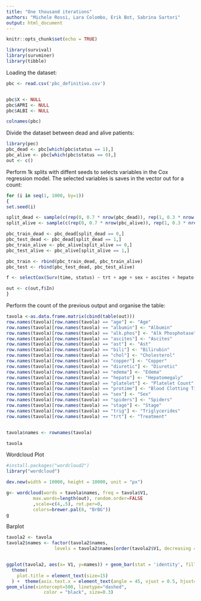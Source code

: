 ```yaml
---
title: "One thousand iterations"
authors: "Michele Rossi, Lara Colombo, Erik Bot, Sabrina Sartori"
output: html_document
---
```


```r
knitr::opts_chunk$set(echo = TRUE)
```

```r
library(survival)
library(survminer)
library(tibble)
```

Loading the dataset: 

```r
pbc <- read.csv('pbc_definitivo.csv')


pbc$X <- NULL
pbc$APRI <- NULL
pbc$ALBI <- NULL

colnames(pbc)
```

Divide the dataset between dead and alive patients:
```r
library(pec)
pbc_dead <- pbc[which(pbc$status == 1),]
pbc_alive <- pbc[which(pbc$status == 0),]
out <- c()
```

Perform 1k splits with diffent seeds to selects variables in the Cox regression model. The  selected variables is saves in the vector out for a count:
```r
for (i in seq(1, 1000, by=1))
{
set.seed(i)

split_dead <- sample(c(rep(0, 0.7 * nrow(pbc_dead)), rep(1, 0.3 * nrow(pbc_dead))))
split_alive <- sample(c(rep(0, 0.7 * nrow(pbc_alive)), rep(1, 0.3 * nrow(pbc_alive))))

pbc_train_dead <- pbc_dead[split_dead == 0,]
pbc_test_dead <- pbc_dead[split_dead == 1,]
pbc_train_alive <- pbc_alive[split_alive == 0,]
pbc_test_alive <- pbc_alive[split_alive == 1,]

pbc_train <- rbind(pbc_train_dead, pbc_train_alive)
pbc_test <- rbind(pbc_test_dead, pbc_test_alive)

f <- selectCox(Surv(time, status) ~ trt + age + sex + ascites + hepato + spiders + edema + bili + chol + albumin + copper + alk.phos + ast + trig + platelet + protime + stage + diuretic, data = pbc_train, rule = 'aic')

out <- c(out,f$In)
}
```

Perform the count of the previous output and organise the table:
```r
tavola <-as.data.frame.matrix(cbind(table(out)))
row.names(tavola)[row.names(tavola) == "age"] <- "Age"
row.names(tavola)[row.names(tavola) == "albumin"] <- "Albumin"
row.names(tavola)[row.names(tavola) == "alk.phos"] <- "Alk Phosphotase"
row.names(tavola)[row.names(tavola) == "ascites"] <- "Ascites"
row.names(tavola)[row.names(tavola) == "ast"] <- "Ast"
row.names(tavola)[row.names(tavola) == "bili"] <- "Bilirubin"
row.names(tavola)[row.names(tavola) == "chol"] <- "Cholesterol"
row.names(tavola)[row.names(tavola) == "copper"] <- "Copper"
row.names(tavola)[row.names(tavola) == "diuretic"] <- "Diuretic"
row.names(tavola)[row.names(tavola) == "edema"] <- "Edema"
row.names(tavola)[row.names(tavola) == "hepato"] <- "Hepatomegaly"
row.names(tavola)[row.names(tavola) == "platelet"] <- "Platelet Count"
row.names(tavola)[row.names(tavola) == "protime"] <- "Blood Clotting Time"
row.names(tavola)[row.names(tavola) == "sex"] <- "Sex"
row.names(tavola)[row.names(tavola) == "spiders"] <- "Spiders"
row.names(tavola)[row.names(tavola) == "stage"] <- "Stage"
row.names(tavola)[row.names(tavola) == "trig"] <- "Triglycerides"
row.names(tavola)[row.names(tavola) == "trt"] <- "Treatment"


tavola$names <- rownames(tavola)

tavola
```


Wordcloud Plot

```r
#install.packages("wordcloud2")
library("wordcloud")

dev.new(width = 10000, height = 10000, unit = "px")

g<- wordcloud(words = tavola$names, freq = tavola$V1,
          max.words=length(out), random.order=FALSE
          ,scale=c(4,.5), rot.per=0, 
          colors=brewer.pal(8, "BrBG"))
g

```

Barplot

```r
tavola2 <- tavola                                                
tavola2$names <- factor(tavola2$names,                      
                  levels = tavola2$names[order(tavola2$V1, decreasing = FALSE)])


ggplot(tavola2, aes(x= V1, y=names)) + geom_bar(stat = 'identity', fill="#69b3a2", color="#e9ecef", alpha=0.9)+
  theme(
    plot.title = element_text(size=15)
  ) +  theme(axis.text.x = element_text(angle = 45, vjust = 0.5, hjust=1))  + theme(axis.title.x = element_blank()) + theme(axis.title.y = element_blank()) + theme(aspect.ratio = 1) +
geom_vline(xintercept=500, linetype="dashed", 
              color = "black", size=0.3)
```
